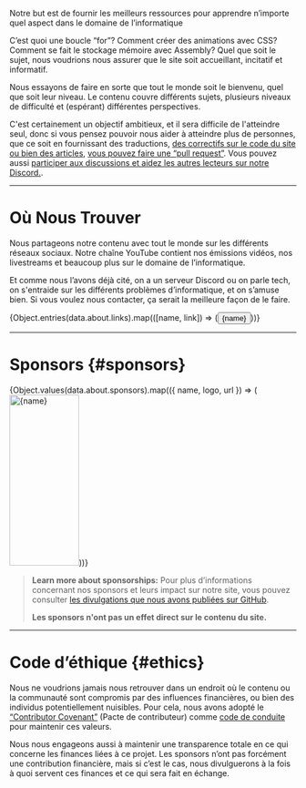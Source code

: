 
<p><span class="text-style-headline-2">Notre but est de fournir les meilleurs ressources pour apprendre n’importe quel aspect dans le domaine de l’informatique</span></p>

C’est quoi une boucle “for”? Comment créer des animations avec CSS? Comment se fait le stockage mémoire avec Assembly? Quel que soit le sujet, nous voudrions nous assurer que le site soit accueillant, incitatif et informatif.

Nous essayons de faire en sorte que tout le monde soit le bienvenu, quel que soit leur niveau. Le contenu couvre différents sujets, plusieurs niveaux de difficulté et (espérant) différentes perspectives.

C'est certainement un objectif ambitieux, et il sera difficile de l'atteindre seul, donc si vous pensez pouvoir nous aider à atteindre plus de personnes, que ce soit en fournissant des traductions, [des correctifs sur le code du site](https://github.com/unicorn-utterances/unicorn-utterances/issues?q=is%3Aopen+is%3Aissue+label%3A%22good+first+issue%22) [ou bien des articles](https://github.com/unicorn-utterances/unicorn-utterances#blog-posts), [vous pouvez faire une “pull request”](https://github.com/unicorn-utterances/unicorn-utterances/pulls). Vous pouvez aussi [participer aux discussions et aidez les autres lecteurs sur notre Discord.](https://discord.gg/FMcvc6T).

---

# Où Nous Trouver

Nous partageons notre contenu avec tout le monde sur les différents réseaux sociaux. Notre chaîne YouTube contient nos émissions vidéos, nos livestreams et beaucoup plus sur le domaine de l’informatique.

Et comme nous l’avons déjà cité, on a un serveur Discord ou on parle tech, on s'entraide sur les différents problèmes d’informatique, et on s’amuse bien. Si vous voulez nous contacter, ça serait la meilleure façon de le faire.

<div class="links">{Object.entries(data.about.links).map(([name, link]) => (<Button variant="primary" href={link.url}><Icon slot="leftIcon" width="100%" height="100%" name={link.icon} />{name}</Button>))}</div>

---

# Sponsors \{#sponsors\}

<div class="sponsors">{Object.values(data.about.sponsors).map(({ name, logo, url }) => (<a href={url}><img height="300" width="122" alt={name} src={logo} loading="lazy"/></a>))}</div>

> **Learn more about sponsorships:**
> Pour plus d’informations concernant nos sponsors et leurs impact sur notre site, vous pouvez consulter [les divulgations que nous avons publiées sur GitHub](https://github.com/unicorn-utterances/unicorn-utterances/issues?q=is%3Aissue+label%3Adisclosure+is%3Aclosed).
>
> **Les sponsors n'ont pas un effet direct sur le contenu du site.**

---

# Code d’éthique \{#ethics\}

Nous ne voudrions jamais nous retrouver dans un endroit où le contenu ou la communauté sont compromis par des influences financières, ou bien des individus potentiellement nuisibles. Pour cela, nous avons adopté le
[“Contributor Covenant”](https://www.contributor-covenant.org/)
(Pacte de contributeur) comme [code de conduite](https://github.com/unicorn-utterances/unicorn-utterances/blob/master/CODE_OF_CONDUCT.md) pour maintenir ces valeurs.

Nous nous engageons aussi à maintenir une transparence totale en ce qui concerne les finances liées à ce projet. Les sponsors n’ont pas forcément une contribution financière, mais si c’est le cas, nous divulguerons à la fois à quoi servent ces finances et ce qui sera fait en échange.
